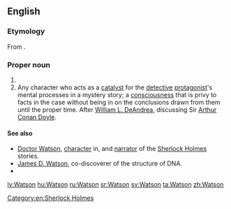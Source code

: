 ==English==

===Etymology===
From {{suffix|Wat|son|lang=en}}.

===Proper noun===
{{en-proper noun}}

# {{surname|northern [[English]] and [[Scottish]] [[patronymic]]|from=given names}}
# Any character who acts as a [[catalyst]] for the [[detective]] [[protagonist]]'s mental processes in a mystery story; a [[consciousness]] that is privy to facts in the case without being in on the conclusions drawn from them until the proper time. After [[w:William L. DeAndrea|William L. DeAndrea]], discussing Sir [[w:Arthur Conan Doyle|Arthur Conan Doyle]].

====See also====
* [[w:Doctor Watson|Doctor Watson]], {{l|en|fictional}} [[character]] in, and [[narrator]] of the [[w:Sherlock Holmes|Sherlock Holmes]] stories.
* [[w:James D. Watson|James D. Watson]], co-discoverer of the structure of DNA.
* {{l|en|Watt}}

{{wikipedia}}

[[Category:en:Sherlock Holmes]]

[[lv:Watson]]
[[hu:Watson]]
[[ru:Watson]]
[[sr:Watson]]
[[sv:Watson]]
[[ta:Watson]]
[[zh:Watson]]